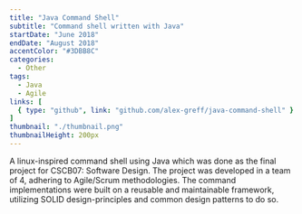```yaml
---
title: "Java Command Shell"
subtitle: "Command shell written with Java"
startDate: "June 2018"
endDate: "August 2018"
accentColor: "#3DBB8C"
categories:
  - Other
tags: 
  - Java
  - Agile
links: [
  { type: "github", link: "github.com/alex-greff/java-command-shell" }
]
thumbnail: "./thumbnail.png"
thumbnailHeight: 200px
---
```


A linux-inspired command shell using Java which was done as the final project
for CSCB07: Software Design. The project was developed in a team of 4, adhering 
to Agile/Scrum methodologies. The command implementations were built on a
reusable and maintainable framework, utilizing SOLID design-principles and
common design patterns to do so.